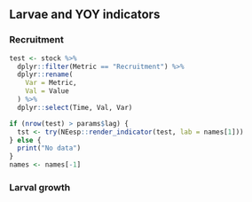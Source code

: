 ## Larvae and YOY indicators

### Recruitment
```r
test <- stock %>%
  dplyr::filter(Metric == "Recruitment") %>%
  dplyr::rename(
    Var = Metric,
    Val = Value
  ) %>%
  dplyr::select(Time, Val, Var)

if (nrow(test) > params$lag) {
  tst <- try(NEesp::render_indicator(test, lab = names[1]))
} else {
  print("No data")
}
names <- names[-1]
```

### Larval growth

